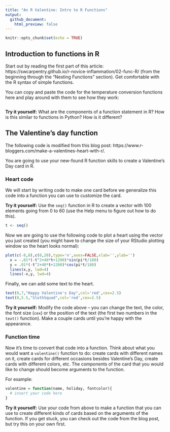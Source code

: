 ```yaml
---
title: "An R Valentine: Intro to R Functions"
output:
  github_document:
    html_preview: false
---
```


```r
knitr::opts_chunk$set(echo = TRUE)
```

## Introduction to functions in R

Start out by reading the first part of this article: https://swcarpentry.github.io/r-novice-inflammation/02-func-R/ (from the beginning through the "Nesting Functions" section). Get comfortable with the R syntax of simple functions.

You can copy and paste the code for the temperature conversion functions here and play around with them to see how they work:

```r

```

**Try it yourself:** What are the components of a function statement in R? How is this similar to functions in Python? How is it different?

## The Valentine's day function

The following code is modified from this blog post: https://www.r-bloggers.com/make-a-valentines-heart-with-r/.

You are going to use your new-found R function skills to create a Valentine's Day card in R.

### Heart code

We will start by writing code to make one card before we generalize this code into a function you can use to customize the card.

**Try it yourself:** Use the `seq()` function in R to create a vector with 100 elements going from 0 to 60 (use the Help menu to figure out how to do this).

```r
t <- seq()
```

Now we are going to use the following code to plot a heart using the vector you just created (you might have to change the size of your RStudio plotting window so the heart looks normal):

```r
plot(c(-8,8),c(0,20),type='n',axes=FALSE,xlab='',ylab='')
  x = -.01*(-t^2+40*t+1200)*sin(pi*t/180)
  y = .01*(-t^2+40*t+1200)*cos(pi*t/180)
  lines(x,y, lwd=4)
  lines(-x,y, lwd=4)
```

Finally, we can add some text to the heart.

```r
text(0,7,"Happy Valentine's Day",col='red',cex=2.5)
text(0,5.5,"SlothSquad",col='red',cex=2.5)
```

**Try it yourself:** Modify the code above -- you can change the text, the color, the font size (`cex`) or the position of the text (the first two numbers in the `text()` function). Make a couple cards until you're happy with the appearance.

### Function time

Now it's time to convert that code into a function. Think about what you would want a `valentine()` function to do: create cards with different names on it, create cards for different occasions besides Valentine's Day, create cards with different colors, etc. The components of the card that you would like to change should become arguments to the function.

For example:

```r
valentine = function(name, holiday, fontcolor){
  # insert your code here
}
```

**Try it yourself:** Use your code from above to make a function that you can use to create different kinds of cards based on the arguments of the function. If you get stuck, you can check out the code from the blog post, but try this on your own first.

```r

```




